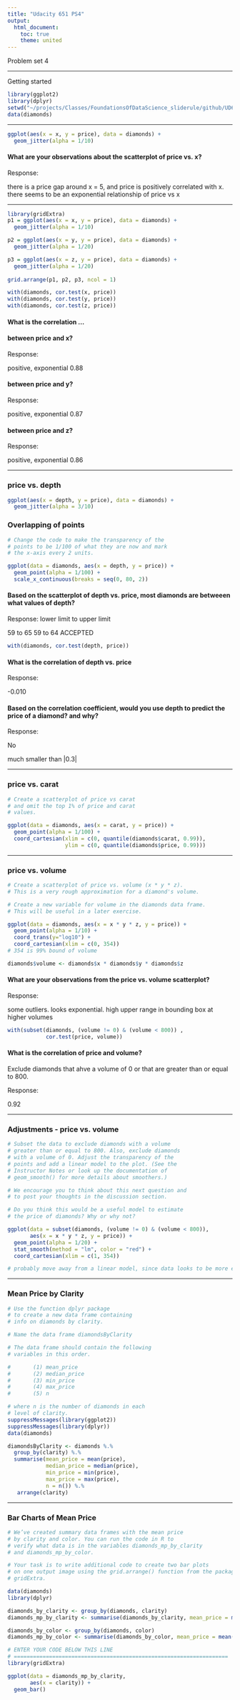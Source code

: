 ```yaml
---
title: "Udacity 651 PS4"
output:
  html_document:
    toc: true
    theme: united
---
```


Problem set 4

*** 

Getting started

```r
library(ggplot2)
library(dplyr)
setwd("~/projects/Classes/FoundationsOfDataScience_sliderule/github/UD651/L4")
data(diamonds)
```

*** 

```r
ggplot(aes(x = x, y = price), data = diamonds) + 
  geom_jitter(alpha = 1/10)
```


#### What are your observations about the scatterplot of price vs. x?
Response:

there is a price gap around x = 5, and price is positively correlated with x. 
there seems to be an exponential relationship of price vs x


*** 


``` r
library(gridExtra)
p1 = ggplot(aes(x = x, y = price), data = diamonds) + 
  geom_jitter(alpha = 1/10)

p2 = ggplot(aes(x = y, y = price), data = diamonds) + 
  geom_jitter(alpha = 1/20)

p3 = ggplot(aes(x = z, y = price), data = diamonds) + 
  geom_jitter(alpha = 1/20)
  
grid.arrange(p1, p2, p3, ncol = 1)
```


``` r

with(diamonds, cor.test(x, price))
with(diamonds, cor.test(y, price))
with(diamonds, cor.test(z, price))

```

#### What is the correlation ...


#### between price and x?
Response: 

positive, exponential
0.88

####  between price and y?
Response:

positive, exponential
0.87

####  between price and z?
Response:

positive, exponential
0.86


***

### price vs. depth

``` r
ggplot(aes(x = depth, y = price), data = diamonds) + 
  geom_jitter(alpha = 3/10)
```

### Overlapping of points


``` r
# Change the code to make the transparency of the
# points to be 1/100 of what they are now and mark
# the x-axis every 2 units. 

ggplot(data = diamonds, aes(x = depth, y = price)) + 
  geom_point(alpha = 1/100) +
  scale_x_continuous(breaks = seq(0, 80, 2))
```

#### Based on the scatterplot of depth vs. price, most diamonds are betweeen what values of depth?

Response:
lower limit to upper limit

59  to 65
59  to 64  ACCEPTED

``` r
with(diamonds, cor.test(depth, price))
```

#### What is the correlation of depth vs. price

Response:

-0.010

#### Based on the correlation coefficient, would you use depth to predict the price of a diamond?  and why?

Response:

No


much smaller than |0.3|

***

### price vs. carat

``` r
# Create a scatterplot of price vs carat
# and omit the top 1% of price and carat
# values.

ggplot(data = diamonds, aes(x = carat, y = price)) + 
  geom_point(alpha = 1/100) +
  coord_cartesian(xlim = c(0, quantile(diamonds$carat, 0.99)),
                  ylim = c(0, quantile(diamonds$price, 0.99)))
```



***

### price vs. volume

``` r
# Create a scatterplot of price vs. volume (x * y * z).
# This is a very rough approximation for a diamond's volume.

# Create a new variable for volume in the diamonds data frame.
# This will be useful in a later exercise.

ggplot(data = diamonds, aes(x = x * y * z, y = price)) + 
  geom_point(alpha = 1/10) +
  coord_trans(y="log10") +
  coord_cartesian(xlim = c(0, 354))
# 354 is 99% bound of volume

diamonds$volume <- diamonds$x * diamonds$y * diamonds$z

```


#### What are your observations from the price vs. volume scatterplot?
Response:

some outliers. looks exponential. high upper range  in bounding box at higher volumes



``` r
with(subset(diamonds, (volume != 0) & (volume < 800)) , 
            cor.test(price, volume))
```

#### What is the correlation of price and volume? 

Exclude diamonds that ahve a volume of 0 or that are greater than or equal to 800.


Response:

0.92

***

### Adjustments - price vs. volume

``` r
# Subset the data to exclude diamonds with a volume
# greater than or equal to 800. Also, exclude diamonds
# with a volume of 0. Adjust the transparency of the
# points and add a linear model to the plot. (See the
# Instructor Notes or look up the documentation of
# geom_smooth() for more details about smoothers.)

# We encourage you to think about this next question and
# to post your thoughts in the discussion section.

# Do you think this would be a useful model to estimate
# the price of diamonds? Why or why not?

ggplot(data = subset(diamonds, (volume != 0) & (volume < 800)), 
       aes(x = x * y * z, y = price)) + 
  geom_point(alpha = 1/20) +
  stat_smooth(method = "lm", color = "red") +
  coord_cartesian(xlim = c(1, 354))

# probably move away from a linear model, since data looks to be more exponential

```


***

### Mean Price by Clarity

``` r
# Use the function dplyr package
# to create a new data frame containing
# info on diamonds by clarity.

# Name the data frame diamondsByClarity

# The data frame should contain the following
# variables in this order.

#       (1) mean_price
#       (2) median_price
#       (3) min_price
#       (4) max_price
#       (5) n

# where n is the number of diamonds in each
# level of clarity.
suppressMessages(library(ggplot2))
suppressMessages(library(dplyr))
data(diamonds)

diamondsByClarity <- diamonds %.%
  group_by(clarity) %.%
  summarise(mean_price = mean(price),
            median_price = median(price),
            min_price = min(price),
            max_price = max(price),
            n = n()) %.%
   arrange(clarity)

```


***

###  Bar Charts of Mean Price

``` r
# We’ve created summary data frames with the mean price
# by clarity and color. You can run the code in R to
# verify what data is in the variables diamonds_mp_by_clarity
# and diamonds_mp_by_color.

# Your task is to write additional code to create two bar plots
# on one output image using the grid.arrange() function from the package
# gridExtra.

data(diamonds)
library(dplyr)

diamonds_by_clarity <- group_by(diamonds, clarity)
diamonds_mp_by_clarity <- summarise(diamonds_by_clarity, mean_price = mean(price))

diamonds_by_color <- group_by(diamonds, color)
diamonds_mp_by_color <- summarise(diamonds_by_color, mean_price = mean(price))

# ENTER YOUR CODE BELOW THIS LINE
# ===================================================================
library(gridExtra)

ggplot(data = diamonds_mp_by_clarity,
       aes(x = clarity)) +
  geom_bar()

```
